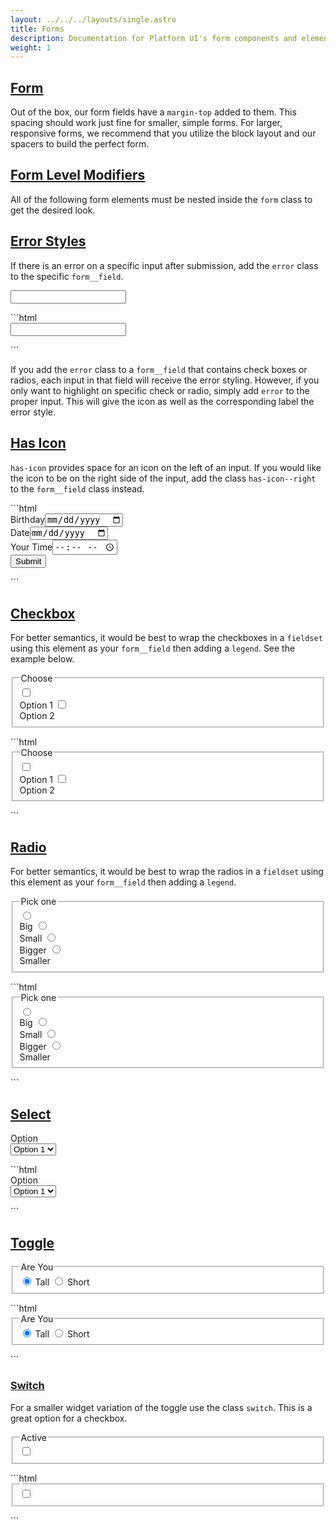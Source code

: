 ```yaml
---
layout: ../../../layouts/single.astro
title: Forms
description: Documentation for Platform UI's form components and elements.
weight: 1
---
```


## [Form](#form)

Out of the box, our form fields have a `margin-top` added to them. This spacing should work just fine for smaller, simple forms. For larger,
responsive forms, we recommend that you utilize the block layout and our spacers to build the perfect form.

## [Form Level Modifiers](#form-level-modifiers)

<Modifiers>
<Modifiersrow 
  modifier="form--fancy"
  behavior="Adds placeholder/label animation." 
/>
<Modifiersrow 
  modifier="form--bordered"
  behavior="Adds input borders." 
/>
<Modifiersrow 
  modifier="form--rounded"
  behavior="Adds circular borders to inputs." 
/>
<Modifiersrow 
  modifier="form--light"
  behavior="Changes form to white including labels and placeholders." 
/>
</Modifiers>

All of the following form elements must be nested inside the `form` class to get the desired look.

## [Error Styles](#error-styles)

If there is an error on a specific input after submission, add the `error` class to the specific `form__field`. 

<Codedemo>
<form class="form my-4">
  <div class="form__field error">
    <input type="text"/>
  </div>
</form>
</Codedemo>

<Codemarkup>
```html
<form class="form">
  <div class="form__field error">
    <input type="text"/>
  </div>
</form>
```
</Codemarkup>

If you add the `error` class to a `form__field` that contains check boxes or radios, each input in that field will receive the error styling. However, if you only want to highlight on specific check or radio, simply add `error` to the proper input. This will give the icon as well as the corresponding label the error style.

## [Has Icon](#has-icon)

`has-icon` provides space for an icon on the left of an input. If you would like the icon to be on the right side of the input, add the class `has-icon--right` to the `form__field` class instead.



<Codemarkup>
```html
<form action="" class="form block-container tablet-up-3 laptop-up-4 desktop-up-6 blocks mb-3 p-2">
  <div class="block">
    <label for="dob-g" class="form__field has-icon--right">Birthday<input id="dob-g" type="date"/><i class="pi-calendar background--white"></i></label>
  </div>
  <div class="block">
    <label for="date-g" class="form__field has-icon">Date<input id="date-g" type="date"/><i class="pi-calendar text--med-blue background--white"></i></label>
  </div>
  <div class="block">
    <label for="time-g" class="form__field has-icon--right">Your Time<input id="time-g" type="time" placeholder="10:00 AM"/><i class="pi-clock"></i></label>
  </div>
  <div class="block">
    <div class="form__field form__button-group">
      <button class="button button--lg">Submit</button>
    </div>
  </div>
</form>
```
</Codemarkup>

## [Checkbox](#checkbox)

For better semantics, it would be best to wrap the checkboxes in a `fieldset` using this element as your `form__field` then adding a `legend`. See the example below.

<Codedemo>
<form class="form block-container">
  <div class="block block-5">
    <fieldset class="form__field">
      <legend>Choose</legend>
        <input id="choose-this-one" type="checkbox"/>
        <label for="choose-this-one"><div class="input-icons"><i class="pi-circle pi-lg"></i><i class="pi-check pi-heavy"></i></div>Option 1</label>
        <input id="choose-that-one" type="checkbox"/>
        <label for="choose-that-one"><div class="input-icons"><i class="pi-circle pi-lg"></i><i class="pi-check pi-heavy"></i></div>Option 2</label>   
    </fieldset>
  </div>
</form>
</Codedemo>

<Codemarkup>
```html
<form class="form block-container">
  <div class="block block-5">
    <fieldset class="form__field">
      <legend>Choose</legend>
        <input id="choose-this-one" type="checkbox"/>
        <label for="choose-this-one">
          <div class="input-icons">
            <i class="pi-circle pi-lg"></i>
            <i class="pi-check pi-heavy"></i>
          </div>
          Option 1
        </label>
        <input id="choose-that-one" type="checkbox"/>
        <label for="choose-that-one">
          <div class="input-icons">
            <i class="pi-circle pi-lg"></i>
            <i class="pi-check pi-heavy"></i>
          </div>
          Option 2
        </label>   
    </fieldset>
  </div>
</form>
```
</Codemarkup>


## [Radio](#radio)

For better semantics, it would be best to wrap the radios in a `fieldset` using this element as your `form__field` then adding a `legend`. 

<Codedemo>
<form action="" class="form block-container">
  <div class="block block-4">
    <fieldset class="form__field">
      <legend>Pick one</legend>
      <div class="form__option-group">
        <input id="choose-big" type="radio" name="choose-one"/>
        <label for="choose-big"><div class="input-icons"><i class="pi-circle pi-lg"></i><i class="pi-circle-solid"></i></div>Big</label>
        <input id="choose-small" type="radio" name="choose-one"/>
        <label for="choose-small"><div class="input-icons"><i class="pi-circle pi-lg"></i><i class="pi-circle-solid"></i></div>Small</label>
        <input id="choose-bigger" type="radio" name="choose-one"/>
        <label for="choose-bigger"><div class="input-icons"><i class="pi-circle pi-lg"></i><i class="pi-circle-solid"></i></div>Bigger</label>
        <input id="choose-smaller" type="radio" name="choose-one"/>
        <label for="choose-smaller"><div class="input-icons"><i class="pi-circle pi-lg"></i><i class="pi-circle-solid"></i></div>Smaller</label>
      </div>
    </fieldset>
  </div>
</form>
</Codedemo>


<Codemarkup>
```html
<form action="" class="form block-container">
  <div class="block block-4">
    <fieldset class="form__field">
      <legend>Pick one</legend>
      <div class="form__option-group">
        <input id="choose-big" type="radio" name="choose-one"/>
        <label for="choose-big">
          <div class="input-icons">
            <i class="pi-circle pi-lg"></i>
            <i class="pi-circle-solid"></i>
          </div>
          Big
        </label>
        <input id="choose-small" type="radio" name="choose-one"/>
        <label for="choose-small">
          <div class="input-icons">
            <i class="pi-circle pi-lg"></i>
            <i class="pi-circle-solid"></i>
          </div>
          Small
        </label>
        <input id="choose-bigger" type="radio" name="choose-one"/>
        <label for="choose-bigger">
          <div class="input-icons">
            <i class="pi-circle pi-lg"></i>
            <i class="pi-circle-solid"></i>
          </div>
          Bigger
        </label>
        <input id="choose-smaller" type="radio" name="choose-one"/>
        <label for="choose-smaller">
          <div class="input-icons">
            <i class="pi-circle pi-lg"></i>
            <i class="pi-circle-solid"></i>
          </div>
          Smaller
        </label>
      </div>
    </fieldset>
  </div>
</form>
```
</Codemarkup>


## [Select](#select)


<Codedemo>
<form action="" class="form block-container">
  <div class="block block-4">
    <label for="Option" class="form__field">Option<div class="form__select-wrapper"><select name="Option Select" id="Option"><option value="Option1">Option 1</option><option value="Option2">Option 2</option></select></div></label>
  </div>
</form>
</Codedemo>


<Codemarkup>
```html
<form action="" class="form block-container">
  <div class="block block-4">
    <label for="option" class="form__field">Option
      <div class="form__select-wrapper">
        <select name="Option Select" id="option">
          <option value="Option1">Option 1</option>
          <option value="Option2">Option 2</option>
        </select>
      </div>
    </label>
  </div>
</form>
```
</Codemarkup>

## [Toggle](#toggle)

<Codedemo>
<form class="form">
  <div class="block-container">
    <fieldset class="form__field block-4">
      <legend>Are You</legend>
      <div class="toggle">
        <input id="Tall-2" type="radio" checked name="height"/>
        <label for="Tall-2">
          <i class="pi-check pi-heavy"></i> <span>Tall</span>
        </label>
        <input id="Short-2" type="radio" name="height"/>
        <label for="Short-2">
          <i class="pi-check pi-heavy"></i> <span>Short</span>
        </label>
      </div>
    </fieldset>
  </div>
</form>
</Codedemo>

<Codemarkup>
```html
  <form class="form">
    <div class="block-container">
      <fieldset class="form__field block-4">
        <legend>Are You</legend>
        <div class="toggle">
          <input id="Tall-2" type="radio" checked name="height"/>
          <label for="Tall-2">
            <i class="pi-check pi-heavy"></i> Tall
          </label>
          <input id="Short-2" type="radio" name="height"/>
          <label for="Short-2">
            <i class="pi-check pi-heavy"></i> Short
          </label>
        </div>
      </fieldset>
    </div>
  </form>
```
</Codemarkup>

### [Switch](#switch)
 
For a smaller widget variation of the toggle use the class `switch`. This is a great option for a checkbox. 


<Codedemo>
<form class="form">
  <div class="block-container">
    <fieldset class="form__field block-4">
      <legend>Active</legend>
      <div class="switch">
        <input id="active" type="checkbox" name="active"/>
        <label for="active">
        </label>
      </div>
    </fieldset>
  </div>
</form>
</Codedemo>

<Codemarkup>
```html
  <form class="form">
    <div class="block-container">
      <fieldset class="form__field block-4">
        <legend></legend>
        <div class="toggle-small">
          <input id="active" type="checkbox" name="active"/>
          <label for="active">
          </label>
        </div>
      </fieldset>
    </div>
  </form>
```
</Codemarkup>